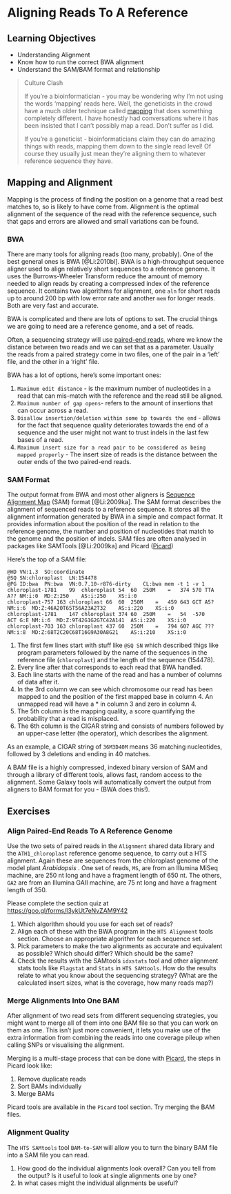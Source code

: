 # Aligning Reads To A Reference

## Learning Objectives
  
  * Understanding Alignment
  * Know how to run the correct BWA alignment
  * Understand the SAM/BAM format and relationship

> Culture Clash
>
> If you're a bioinformatician - you may be wondering why I'm not using the words 'mapping' reads here. Well, the geneticists in the crowd have a much older technique called [mapping](https://en.wikipedia.org/wiki/Gene_mapping) that does something completely different. I have honestly had conversations where it has been insisted that I can't possibly map a read. Don't suffer as I did.
>
> If you're a geneticist - bioinformaticians claim they can do amazing things with reads, mapping them down to the single read level! Of course they usually just mean they're aligning them to whatever reference sequence they have. 
> 

## Mapping and Alignment

Mapping is the process of finding the position on a genome that a read best matches to, so is likely to have come from. Alignment is the optimal alignment of the sequence of the read with the reference sequence, such that gaps and errors are allowed and small variations can be found. 

### BWA 

There are many tools for aligning reads (too many, probably). One of the best general ones is BWA [@Li:2010bl]. BWA is a high-throughput sequence aligner used to align relatively short sequences to a reference genome. It uses the Burrows-Wheeler Transform reduce the amount of memory needed to align reads by creating a compressed index of the reference sequence. It contains two algorithms for alignment, one `aln` for short reads up to around 200 bp with low error rate and another `mem` for longer reads. Both are very fast and accurate.

BWA is complicated and there are lots of options to set. The crucial things we are going to need are a reference genome, and a set of reads.

Often, a sequencing strategy will use [paired-end reads](https://www.illumina.com/technology/next-generation-sequencing/paired-end-sequencing_assay.html), where we know the distance between two reads and we can set that as a parameter. Usually the reads from a paired strategy come in two files, one of the pair in a 'left' file, and the other in a 'right' file.

BWA has a lot of options, here's some important ones: 

1.  `Maximum edit distance` - is the maximum number of nucleotides in a read that can mis-match with the reference and the read still be aligned. 
2.  `Maximum number of gap opens`- refers to the amount of insertions that can occur across a read. 
3.  `Disallow insertion/deletion within some bp towards the end` - allows for the fact that sequence quality deteriorates towards the end of a sequence and the user might not want to trust indels in the last few bases of a read. 
4. `Maximum insert size for a read pair to be considered as being mapped properly` - The insert size of reads is the distance between the outer ends of the two paired-end reads. 

### SAM Format

The output format from BWA and most other aligners is [Sequence Alignment Map](https://en.wikipedia.org/wiki/SAM_(file_format)) (SAM) format [@Li:2009ka]. The SAM format describes the alignment of sequenced reads to a reference sequence. It stores all the alignment information generated by BWA in a simple and compact format. It provides information about the position of the read in relation to the reference genome, the number and position of nucleotides that match to the genome and the position of indels. SAM files are often analysed in packages like SAMTools [@Li:2009ka] and Picard ([Picard](https://broadinstitute.github.io/picard/))

Here's the top of a SAM file:

```
@HD	VN:1.3	SO:coordinate
@SQ	SN:chloroplast	LN:154478
@PG	ID:bwa	PN:bwa	VN:0.7.10-r876-dirty	CL:bwa mem -t 1 -v 1
chloroplast-1781	99	chloroplast	54	60	250M	=	374	570	TTA	A??	NM:i:0	MD:Z:250	AS:i:250	XS:i:0
chloroplast-757	163	chloroplast	66	60	250M	=	459	643	GCT	A5?	NM:i:6	MD:Z:46A20T65T56A23A2T32	AS:i:220	XS:i:0
chloroplast-1781	147	chloroplast	374	60	250M	=	54	-570	ACT	G:E	NM:i:6	MD:Z:9T42G1G2G7C42A141	AS:i:220	XS:i:0
chloroplast-703	163	chloroplast	437	60	250M	=	794	607	AGC	???	NM:i:8	MD:Z:68T2C20C68T16G9A30A8G21	AS:i:210	XS:i:0
```

  1. The first few lines start with stuff like `@SQ SN` which described thigs like program parameters followed by the name of the sequences in the reference file (`chloroplast`) and the length of the sequence (154478).
  2. Every line after that corresponds to each read that BWA handled. 
  3. Each line starts with the name of the read and has a number of columns of data after it. 
  4. In the 3rd column we can see which chromosome our read has been mapped to and the position of the first mapped base in column 4. An unmapped read will have a * in column 3 and zero in column 4. 
  5. The 5th column is the mapping quality, a score quantifying the probability that a read is misplaced. 
  6. The 6th column is the CIGAR string and consists of numbers followed by an upper-case letter (the operator), which describes the alignment.

As an example, a CIGAR string of `36M3D40M` means 36 matching nucleotides, followed by 3 deletions and ending in 40 matches.

A BAM file is a highly compressed, indexed binary version of SAM and through a library of different tools, allows fast, random access to the alignment. Some Galaxy tools will automatically convert the output from aligners to BAM format for you - (BWA does this!).

## Exercises

### Align Paired-End Reads To A Reference Genome

Use the two sets of paired reads in the `Alignment` shared data library and the `ATH1_chloroplast` reference genome sequence, to carry out a HTS alignment. Again these are sequences from the chloroplast genome of the model plant _Arabidopsis_ . One set of reads, `MS`, are from an Illumina MiSeq machine, are 250 nt long and have a fragment length of 650 nt. The others, `GA2` are from an Illumina GAII machine, are 75 nt long and have a fragment length of 350. 

Please complete the section quiz at [https://goo.gl/forms/l3ykUt7eNvZAM9Y42](https://goo.gl/forms/l3ykUt7eNvZAM9Y42)

  1. Which algorithm should you use for each set of reads?
  2. Align each of these with the BWA program in the `HTS Alignment` tools section. Choose an appropriate algorithm for each sequence set.
  3. Pick parameters to make the two alignments as accurate and equivalent as possible? Which should differ? Which should be the same?
  4. Check the results with the SAMtools `idxstats` tool and other alignment stats tools like `Flagstat` and `Stats` in `HTS SAMtools`. How do the results relate to what you know about the sequencing strategy? (What are the calculated insert sizes, what is the coverage, how many reads map?) 

### Merge Alignments Into One BAM

After alignment of two read sets from different sequencing strategies, you might want to merge all of them into one BAM file so that you can work on them as one. This isn't just more convenient, it lets you make use of the extra information from combining the reads into one coverage pileup when calling SNPs or visualising the alignment.  
 
Merging is a multi-stage process that can be done with [Picard](https://broadinstitute.github.io/picard/), the steps in Picard look like:

  1. Remove duplicate reads
  2. Sort BAMs individually
  3. Merge BAMs

 Picard tools are available in the `Picard` tool section. Try merging the BAM files.

### Alignment Quality

The `HTS SAMtools` tool `BAM-to-SAM` will allow you to turn the binary BAM file into a SAM file you can read.

  1. How good do the individual alignments look overall? Can you tell from the output? Is it useful to look at single alignments one by one? 
  2. In what cases might the individual alignments be useful?
